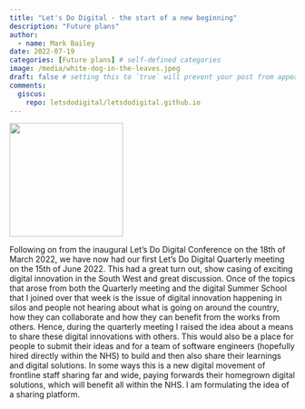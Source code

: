 ```yaml
---
title: "Let's Do Digital - the start of a new beginning"
description: "Future plans"
author:
  - name: Mark Bailey
date: 2022-07-19
categories: [Future plans] # self-defined categories
image: /media/white-dog-in-the-leaves.jpeg
draft: false # setting this to `true` will prevent your post from appearing on your listing page until you're ready!
comments:
  giscus: 
    repo: letsdodigital/letsdodigital.github.io
---
```


![](/media/white-dog-in-the-leaves.jpeg){height=200px fig-align="center" fig-alt="White dog sitting in a thin layer of leaves"}

Following on from the inaugural Let’s Do Digital Conference on the 18th of March 2022, we have now had our first Let’s Do Digital Quarterly meeting on the 15th of June 2022. This had a great turn out, show casing of exciting digital innovation in the South West and great discussion. Once of the topics that arose from both the Quarterly meeting and the digital Summer School that I joined over that week is the issue of digital innovation happening in silos and people not hearing about what is going on around the country, how they can collaborate and how they can benefit from the works from others. Hence, during the quarterly meeting I raised the idea about a means to share these digital innovations with others. This would also be a place for people to submit their ideas and for a team of software engineers (hopefully hired directly within the NHS) to build and then also share their learnings and digital solutions. In some ways this is a new digital movement of frontline staff sharing far and wide, paying forwards their homegrown digital solutions, which will benefit all within the NHS. I am formulating the idea of a sharing platform.